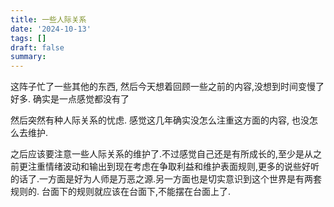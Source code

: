 ```yaml
---
title: 一些人际关系
date: '2024-10-13'
tags: []
draft: false
summary:
---
```


这阵子忙了一些其他的东西, 然后今天想着回顾一些之前的内容,没想到时间变慢了好多. 确实是一点感觉都没有了

然后突然有种人际关系的忧虑. 感觉这几年确实没怎么注重这方面的内容, 也没怎么去维护.

之后应该要注意一些人际关系的维护了.不过感觉自己还是有所成长的,至少是从之前更注重情绪波动和输出到现在考虑在争取利益和维护表面规则,更多的说些好听的话了.一方面是好为人师是万恶之源.另一方面也是切实意识到这个世界是有两套规则的. 台面下的规则就应该在台面下,不能摆在台面上了.

